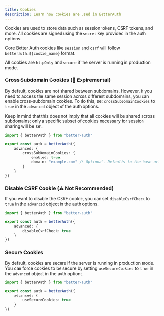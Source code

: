 ```yaml
---
title: Cookies
description: Learn how cookies are used in BetterAuth
---
```


Cookies are used to store data such as session tokens, CSRF tokens, and more. All cookies are signed using the `secret` key provided in the auth options.

Core Better Auth cookies like `session` and `csrf` will follow `betterauth.${cookie_name}` format.

All cookies are `httpOnly` and `secure` if the server is running in production mode.

### Cross Subdomain Cookies (🧪 Expiremental)

By default, cookies are not shared between subdomains. However, if you need to access the same session across different subdomains, you can enable cross-subdomain cookies. To do this, set `crossSubDomainCookies` to `true` in the `advanced` object of the auth options.

Keep in mind that this does not imply that all cookies will be shared across subdomains; only a specific subset of cookies necessary for session sharing will be set.

```ts title="auth.ts"
import { betterAuth } from "better-auth"

export const auth = betterAuth({
    advanced: {
        crossSubDomainCookies: {
            enabled: true,
            domain: "example.com" // Optional. Defaults to the base url domain
        }
    }
})
```

### Disable CSRF Cookie (⚠︎ Not Recommended)

If you want to disable the CSRF cookie, you can set `disableCsrfCheck` to `true` in the `advanced` object in the auth options.

```ts title="auth.ts"
import { betterAuth } from "better-auth"

export const auth = betterAuth({
    advanced: {
        disableCsrfCheck: true
    }
})
```

### Secure Cookies

By default, cookies are secure if the server is running in production mode. You can force cookies to be secure by setting `useSecureCookies` to `true` in the `advanced` object in the auth options.

```ts title="auth.ts"
import { betterAuth } from "better-auth"

export const auth = betterAuth({
    advanced: {
        useSecureCookies: true
    }
})
```